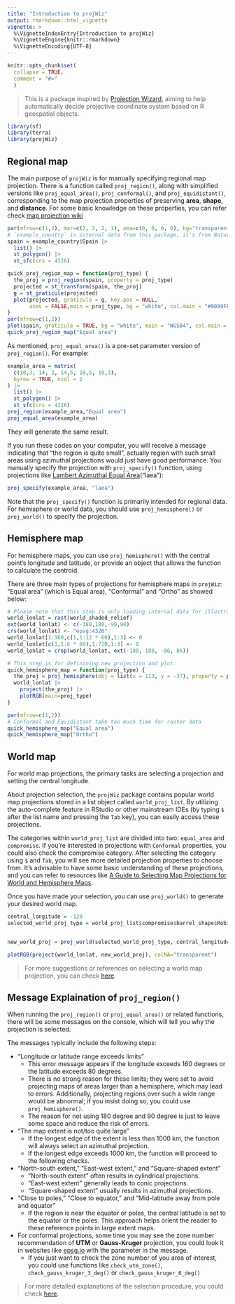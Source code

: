 ```yaml
---
title: "Introduction to projWiz"
output: rmarkdown::html_vignette
vignette: >
  %\VignetteIndexEntry{Introduction to projWiz}
  %\VignetteEngine{knitr::rmarkdown}
  %\VignetteEncoding{UTF-8}
---
```

  
```r
knitr::opts_chunk$set(
  collapse = TRUE,
  comment = "#>"
  )
```
  
> This is a package inspired by [Projection Wizard](https://projectionwizard.org/), aiming to help automatically decide projective coordinate system based on R geospatial objects.
  
```r
library(sf)
library(terra)
library(projWiz)
```


## Regional map

The main purpose of `projWiz` is for manually specifying regional map projection. There is a function called `proj_region()`, along with simplified versions like `proj_equal_area()`, `proj_conformal()`, and `proj_equidistant()`, corresponding to the map projection properties of preserving **area**, **shape**, and **distance**. For some basic knowledge on these properties, you can refer check [map projection wiki](https://en.wikipedia.org/wiki/Map_projection#Metric_properties_of_maps)

```r
par(mfrow=c(1,2), mar=c(2, 2, 2, 1), oma=c(0, 0, 0, 0), bg="transparent")
# `example_country` is internal data from this package, it's from Natural Earth 1:110m Cultural Vectors
spain = example_country$Spain |> 
  list() |> 
  st_polygon() |> 
  st_sfc(crs = 4326)

quick_proj_region_map = function(proj_type) {
  the_proj = proj_region(spain, property = proj_type)
  projected = st_transform(spain, the_proj)
  g = st_graticule(projected)
  plot(projected, graticule = g, key.pos = NULL, 
       axes = FALSE,main = proj_type, bg = "white", col.main = "#0099FF")
}
par(mfrow=c(1,2))
plot(spain, graticule = TRUE, bg = "white", main = "WGS84", col.main = "#0099FF")
quick_proj_region_map("Equal area")
```

As mentioned, `proj_equal_area()` is a pre-set parameter version of `proj_region()`. For example:

```r
example_area = matrix(
  c(10,3, 14, 3, 14,5, 10,5, 10,3),
  byrow = TRUE, ncol = 2
) |> 
  list() |> 
  st_polygon() |> 
  st_sfc(crs = 4326) 
proj_region(example_area,"Equal area")
proj_equal_area(example_area)
```
They will generate the same result.

If you run these codes on your computer, you will receive a message indicating that "the region is quite small", actually region with such small areas using azimuthal projections would just have good performance. You manually specify the projection with `proj_specify()` function, using projections like [Lambert Azimuthal Equal Area](https://proj.org/en/stable/operations/projections/laea.html)("laea"):


```r
proj_specify(example_area, "laea")
```
Note that the `proj_specify()` function is primarily intended for regional data. For hemisphere or world data, you should use `proj_hemisphere()` or `proj_world()` to specify the projection.




## Hemisphere map

For hemisphere maps, you can use `proj_hemisphere()` with the central point's longitude and latitude, or provide an object that allows the function to calculate the centroid.

There are three main types of projections for hemisphere maps in `projWiz`: "Equal area" (which is Equal area), "Conformal" and "Ortho" as showed below:

```r
# Please note that this step is only loading internal data for illustration.
world_lonlat = rast(world_shaded_relief)
ext(world_lonlat) <- c(-180,180,-90,90)
crs(world_lonlat) <- "epsg:4326"
world_lonlat[1:360,c(1,1:12 * 60),1:3] <- 0
world_lonlat[c(1,1:6 * 60),1:720,1:3] <- 0
world_lonlat = crop(world_lonlat, ext(-180, 180, -86, 86))

# This step is for definining new projection and plot.
quick_hemisphere_map = function(proj_type) {
  the_proj = proj_hemisphere(obj = list(x = 113, y = -37), property = proj_type)
  world_lonlat |> 
    project(the_proj) |> 
    plotRGB(main=proj_type)
}

par(mfrow=c(1,2))
# Conformal and Equidistant take too much time for raster data
quick_hemisphere_map("Equal area")
quick_hemisphere_map("Ortho")
```

## World map

For world map projections, the primary tasks are selecting a projection and setting the central longitude.

About projection selection, the `projWiz` package contains popular world map projections stored in a list object called `world_proj_list`. By utilizing the auto-complete feature in RStudio or other mainstream IDEs (by typing `$` after the list name and pressing the `Tab` key), you can easily access these projections.

The categories within `world_proj_list` are divided into two: `equal_area` and `compromise`. If you're interested in projections with `Conformal` properties, you could also check the compromise category. After selecting the category using `$` and `Tab`, you will see more detailed projection properties to choose from. It’s advisable to have some basic understanding of these projections, and you can refer to resources like [A Guide to Selecting Map Projections for World and Hemisphere Maps](https://doi.org/10.1007/978-3-319-51835-0_9).

Once you have made your selection, you can use `proj_world()` to generate your desired world map.

```r
central_longitude = -120
selected_world_proj_type = world_proj_list$compromise$barrel_shape$Robinson


new_world_proj = proj_world(selected_world_proj_type, central_longitude)

plotRGB(project(world_lonlat, new_world_proj), colNA="transparent")
```

> For more suggestions or references on selecting a world map projection, you can check [here](https://stoney239.github.io/projWiz/articles/world-proj-illustration.html).

## Message Explaination of `proj_region()`

When running the `proj_region()` or `proj_equal_area()` or related functions, there will be some messages on the console, which will tell you why the projection is selected.

The messages typically include the following steps:

- "Longitude or latitude range exceeds limits"
  - This error message appears if the longitude exceeds 160 degrees or the latitude exceeds 80 degrees. 
  - There is no strong reason for these limits; they were set to avoid projecting maps of areas larger than a hemisphere, which may lead to errors. Additionally, projecting regions over such a wide range would be abnormal; if you insist doing so, you could use `proj_hemisphere()`.
  - The reason for not using 180 degree and 90 degree is just to leave some space and reduce the risk of errors. 

- "The map extent is not/too quite large"
  - If the longest edge of the extent is less than 1000 km, the function will always select an azimuthal projection. 
  - If the longest edge exceeds 1000 km, the function will proceed to the following checks.

- "North-south extent," "East-west extent," and "Square-shaped extent"
  - "North-south extent" often results in cylindrical projections.
  - "East-west extent" generally leads to conic projections.
  - "Square-shaped extent" usually results in azimuthal projections.

- "Close to poles," "Close to equator," and "Mid-latitude away from pole and equator"
  - If the region is near the equator or poles, the central latitude is set to the equator or the poles. This approach helps orient the reader to these reference points in large extent maps.

- For conformal projections, some time you may see the zone number recommendation of **UTM** or **Gauss-Kruger** projection, you could look it in websites like [epsg.io](https://epsg.io/) with the parameter in the message.
  - If you just want to check the zone number of you area of interest, you could use functions like `check_utm_zone()`, `check_gauss_kruger_3_deg()` or `check_gauss_kruger_6_deg()`

> For more detailed explanations of the selection procedure, you could check [here](https://stoney239.github.io/projWiz/articles/How-Regional-Projection-Selected.html).
